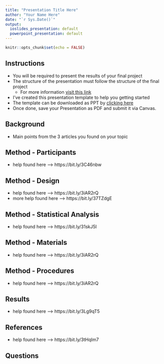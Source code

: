 ```yaml
---
title: "Presentation Title Here"
author: "Your Name Here"
date: "`r Sys.Date()`"
output:
  ioslides_presentation: default
  powerpoint_presentation: default
---
```


```r
knitr::opts_chunk$set(echo = FALSE)
```

## Instructions
- You will be required to present the results of your final project
- The structure of the presentation must follow the structure of the final project
  - For more information [visit this link](https://drfurtado.github.io/isk-ancillary/projects/project1.html#33_Written_report)
- I've created this presentation template to help you getting started
- The template can be downloaded as PPT by [clicking here](pres-template.pptx)
- Once done, save your Presentation as PDF and submit it via Canvas.

## Background
- Main points from the 3 articles you found on your topic

## Method - Participants
- help found here --> https://bit.ly/3C46nbw

## Method - Design
- help found here --> https://bit.ly/3iAR2rQ
- more help found here --> https://bit.ly/37TZdgE

## Method - Statistical Analysis
- help found here --> https://bit.ly/31skJ5I

## Method - Materials
- help found here --> https://bit.ly/3iAR2rQ

## Method - Procedures
- help found here --> https://bit.ly/3iAR2rQ

## Results
- help found here --> https://bit.ly/3Lg9qT5

## References
- help found here --> https://bit.ly/3tHqIm7

## Questions